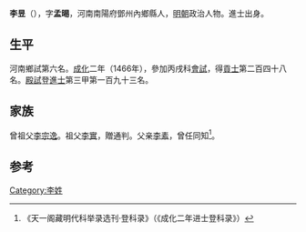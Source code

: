 {{Otheruses|subject=明朝進士李昱|other=原名李昱的[[朝鮮王朝|朝鮮王朝]]王族|永平君}}

'''李昱'''（{{bd|1441年||？}}），字'''孟晹'''，河南南陽府鄧州內鄉縣人，[[明朝|明朝]]政治人物。進士出身。

== 生平 ==
河南鄉試第六名。[[成化|成化]]二年（1466年），參加丙戌科[[會試|會試]]，得[[貢士|貢士]]第二百四十八名。[[殿試|殿試]]登[[進士|進士]]第三甲第一百九十三名。

== 家族 ==
曾祖父[[李宗逸|李宗逸]]。祖父[[李實|李實]]，贈通判。父亲[[李素|李素]]，曾任同知<ref>《天一阁藏明代科举录选刊·登科录》（《成化二年进士登科录》）</ref>。

==参考==
{{reflist}}

{{成化二年丙戌科殿試金榜}}

{{Authority control}}

{{DEFAULTSORT:}}
[[Category:李姓|Category:李姓]]


{{明朝人物小作品}}